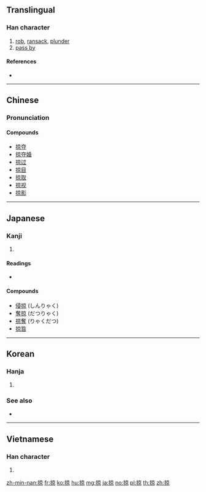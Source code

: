 ==Translingual==

===Han character===
{{Han char|rn=64|rad=手|as=08|sn=11|four=50096|canj=QYRF|ids=⿰扌京}}

# [[rob]], [[ransack]], [[plunder]]
# [[pass by]]

====References====
* {{Han ref|kx=0438.110|dkj=12273|dj=0788.080|hdz=31903.020|uh=63A0|ud=25504|bh=B1B0|bd=45488}}

----

==Chinese==
{{zh-forms}}

===Pronunciation===
{{zh-pron
|m=lüè
|c=loek6
|mc=y
|oc=y
|ma=
|cat=v
}}

====Compounds====
* [[掠夺]]
* [[掠夺婚]]
* [[掠过]]
* [[掠目]]
* [[掠取]]
* [[掠视]]
* [[掠影]]

----

==Japanese==

===Kanji===
{{ja-kanji|grade=|rs=手08}}

# {{defn|lang=ja|sort=手08}}

====Readings====
* {{ja-readings|on=[[りゃく]] (ryaku), [[りょう]] (ryō)|kun=[[かすめる]] (kasumeru)}}

====Compounds====
* [[侵掠]] (しんりゃく)
* [[奪掠]] (だつりゃく)
* [[掠奪]] (りゃくだつ)
* [[掠笞]]

----

==Korean==

===Hanja===
{{ko-hanja|hangeul=[[략]], [[약]], [[량]], [[양]]|eumhun=|rv=ryak, yak, ryang, yang|mr=ryak, yak, ryang, yang|y=lyak, yak, lyang, yang}}

# {{defn|lang=ko|sort=手08}}

===See also===
* {{l|ko|略}}

----

==Vietnamese==

===Han character===
{{vi-hantu|[[lướt]], [[lược]], [[lựng]]|rs=手08}}

# {{defn|lang=vi|sort=手08}}

[[zh-min-nan:掠]]
[[fr:掠]]
[[ko:掠]]
[[hu:掠]]
[[mg:掠]]
[[ja:掠]]
[[no:掠]]
[[pl:掠]]
[[th:掠]]
[[zh:掠]]